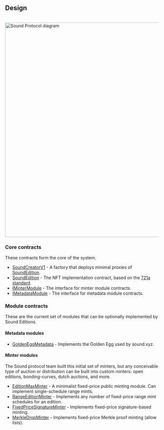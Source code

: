 
## Design

<br />
<Image src="/images/sound-protocol-diagram.png" alt="Sound Protocol diagram" width="700" height="700" />

### Core contracts

These contracts form the core of the system.

<IndentedDiv>

- [SoundCreatorV1](/protocol/core/sound-creator-v1) - A factory that deploys minimal proxies of [SoundEdition](/protocol/core/sound-edition).
- [SoundEdition](/protocol/core/sound-edition) - The NFT implementation contract, based on the [721a standard](https://github.com/chiru-labs/ERC721A).
- [IMinterModule](/protocol/core/i-minter-module) - The interface for minter module contracts.
- [IMetadataModule](/protocol/core/i-metadata-module) - The interface for metadata module contracts.

</IndentedDiv>

### Module contracts

These are the current set of modules that can be optionally implemented by Sound Editions.

<IndentedDiv>

#### Metadata modules

- [GoldenEggMetadata](/protocol/modules/metadata/golden-egg-metadata) - Implements the Golden Egg used by sound.xyz.

#### Minter modules

The Sound protocol team built this initial set of minters, but any conceivable type of auction or distribution
can be built into custom minters: open editions, bonding-curves, dutch auctions, and more.

- [EditionMaxMinter](/protocol/modules/minters/edition-max-minter) - A minimalist fixed-price public minting module. Can implement single-schedule range mints.
- [RangeEditionMinter](/protocol/modules/minters/range-edition-minter) - Implements any number of fixed-price range mint schedules for an edition.
- [FixedPriceSignatureMinter](/protocol/modules/minters/fixed-price-signature-minter) - Implements fixed-price signature-based minting.
- [MerkleDropMinter](/protocol/modules/minters/merkle-drop-minter) - Implements fixed-price Merkle proof minting (allow lists).

</IndentedDiv>
